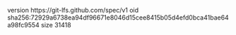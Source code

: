version https://git-lfs.github.com/spec/v1
oid sha256:72929a6738ea94df96671e8046d15cee8415b05d4efd0bca41bae64a98fc9554
size 31418
